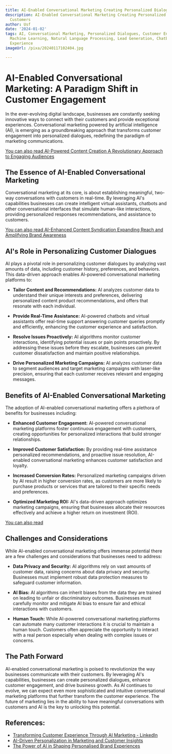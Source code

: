 ```yaml
---
title: AI-Enabled Conversational Marketing Creating Personalized Dialogues with Customers
description: AI-Enabled Conversational Marketing Creating Personalized Dialogues with
  Customers
author: Usf
date: '2024-01-02'
tags: AI, Conversational Marketing, Personalized Dialogues, Customer Engagement, Automation,
  Machine Learning, Natural Language Processing, Lead Generation, Chatbots, Customer
  Experience
imageUrl: /pixa/20240117102404.jpg

---
```

# AI-Enabled Conversational Marketing: A Paradigm Shift in Customer Engagement

In the ever-evolving digital landscape, businesses  are constantly seeking innovative ways  to connect with their customers and provide exceptional experiences. Conversational marketing powered by artificial intelligence (AI), is emerging  as a groundbreaking approach that transforms customer engagement  into personalized dialogues, redefining the paradigm of marketing  communications.

[You can also read AI-Powered  Content Creation A Revolutionary  Approach to  Engaging Audiences](AI-Powered%20Content%20Creation%20A%20Revolutionary%20Approach%20to%20Engaging%20Audiences)


## The Essence of AI-Enabled Conversational Marketing

Conversational marketing at its core, is about establishing meaningful, two-way conversations  with customers in real-time. By leveraging AI's capabilities businesses can create intelligent virtual assistants, chatbots and  other conversational interfaces that  simulate human-like  interactions,  providing personalized  responses recommendations, and assistance to customers.

[You can also read  AI-Enhanced Content Syndication Expanding Reach and Amplifying Brand Awareness](AI-Enhanced%20Content%20Syndication%20Expanding%20Reach%20and%20Amplifying%20Brand%20Awareness)


## AI's Role in Personalizing Customer Dialogues

AI plays a pivotal role in personalizing customer dialogues by analyzing  vast amounts of data, including customer history, preferences, and behaviors. This data-driven approach enables AI-powered conversational marketing platforms to:

- **Tailor Content and Recommendations:** AI analyzes customer data to understand their unique interests and preferences, delivering personalized content product recommendations, and offers that resonate with each individual.

- **Provide Real-Time Assistance:** AI-powered chatbots and virtual assistants offer  real-time support answering customer queries promptly and efficiently, enhancing the customer experience and satisfaction.

- **Resolve Issues Proactively:** AI algorithms monitor customer interactions, identifying potential issues or  pain points proactively. By  addressing these issues  before they escalate, businesses can prevent customer dissatisfaction and maintain positive relationships.

- **Drive Personalized Marketing Campaigns:** AI analyzes customer data to segment audiences and target marketing campaigns with laser-like precision, ensuring that each customer receives relevant and  engaging messages.

##  Benefits of AI-Enabled Conversational Marketing

The adoption of AI-enabled conversational marketing offers a plethora of benefits for businesses including:

- **Enhanced Customer Engagement:** AI-powered conversational marketing platforms foster continuous  engagement with customers, creating opportunities for personalized interactions that build stronger relationships.

- **Improved Customer Satisfaction:** By providing real-time  assistance personalized recommendations, and proactive issue resolution,  AI-enabled conversational marketing  enhances customer satisfaction and  loyalty.

- **Increased Conversion Rates:** Personalized marketing campaigns  driven by AI  result in  higher conversion rates, as customers are more  likely to purchase products or services that are tailored  to  their  specific needs  and preferences.

- **Optimized  Marketing ROI:**  AI's data-driven approach optimizes marketing campaigns, ensuring that businesses allocate their resources effectively and achieve a higher return on investment (ROI).

[You can also read ]()


## Challenges  and Considerations

While AI-enabled conversational marketing  offers immense potential there are a few challenges and considerations that businesses  need to address:

-  **Data Privacy and Security:** AI algorithms rely on vast amounts of customer data, raising concerns  about  data privacy and security. Businesses must implement robust data  protection measures to safeguard customer information.

- **AI Bias:** AI algorithms can inherit biases from the data they are trained on leading to  unfair or discriminatory outcomes.  Businesses must carefully monitor and  mitigate AI bias to ensure fair  and ethical interactions with customers.

- **Human Touch:** While AI-powered conversational marketing platforms can  automate many customer interactions it is crucial to maintain a human touch. Customers often appreciate the opportunity  to interact with a real person  especially when dealing with complex issues or concerns.

## The Path Forward

AI-enabled conversational marketing is poised to revolutionize the way businesses communicate with  their customers. By leveraging AI's capabilities, businesses  can create  personalized dialogues, enhance customer engagement, and drive business growth. As AI continues to evolve, we can expect even more  sophisticated and intuitive conversational marketing platforms that further transform the customer experience. The  future  of marketing lies in the  ability to have meaningful conversations with customers and AI is the key to unlocking this  potential.

## References:
- [Transforming Customer Experience Through AI Marketing - LinkedIn](https://www.linkedin.com/pulse/transforming-customer-experience-through-ai-marketing-scot-westwater)
- [AI-Driven Personalization in Marketing and Customer Insights](https://esoftskills.com/ai-driven-personalization-in-marketing-and-customer-insights/)
- [The Power of AI in Shaping Personalised Brand Experiences](https://www.linkedin.com/pulse/power-ai-shaping-personalised-brand-experiences-lucille-divine)
